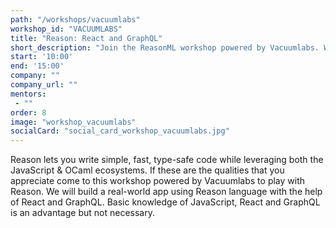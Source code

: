 ```yaml
---
path: "/workshops/vacuumlabs"
workshop_id: "VACUUMLABS"
title: "Reason: React and GraphQL"
short_description: "Join the ReasonML workshop powered by Vacuumlabs. We will build a real-world app using Reason language with the help of React and GraphQL."
start: '10:00'
end: '15:00'
company: ""
company_url: ""
mentors:
 - ""
order: 8
image: "workshop_vacuumlabs"
socialCard: "social_card_workshop_vacuumlabs.jpg"
---
```


Reason lets you write simple, fast, type-safe code while leveraging both the JavaScript & OCaml ecosystems. If these are the qualities
that you appreciate come to this workshop powered by Vacuumlabs to play with Reason. We will build a real-world app using Reason language
with the help of React and GraphQL. Basic knowledge of JavaScript, React and GraphQL is an advantage but not necessary.
